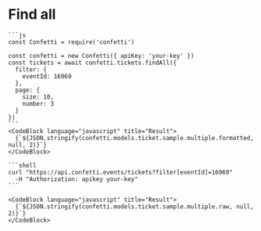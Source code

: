 
# Find all

<Parameters model={confetti.models.ticket} />

<Tabs>
  <TabItem value="javascript" label="JavaScript" default>

    ```js  
    const Confetti = require('confetti')

    const confetti = new Confetti({ apiKey: 'your-key' })
    const tickets = await confetti.tickets.findAll({
      filter: {
        eventId: 16969
      },
      page: {
        size: 10,
        number: 3
      }
    })
    ```
    <CodeBlock language="javascript" title="Result">
      {`${JSON.stringify(confetti.models.ticket.sample.multiple.formatted, null, 2)}`}
    </CodeBlock>

  </TabItem>
  <TabItem value="curl" label="cUrl">

    ```shell
    curl "https://api.confetti.events/tickets?filter[eventId]=16969"
      -H "Authorization: apikey your-key"
    ```

    <CodeBlock language="javascript" title="Result">
      {`${JSON.stringify(confetti.models.ticket.sample.multiple.raw, null, 2)}`}
    </CodeBlock>
    
  </TabItem>
</Tabs>


